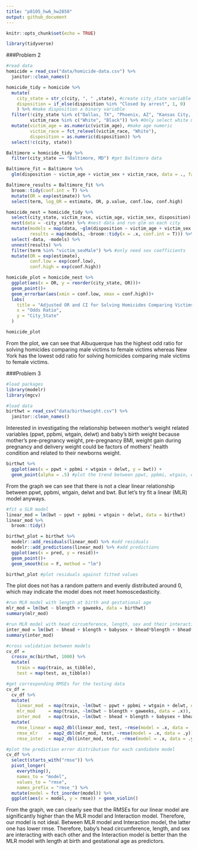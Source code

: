 ```yaml
---
title: "p8105_hw6_hw2850"
output: github_document
---
```


```r
knitr::opts_chunk$set(echo = TRUE)
```

```r
library(tidyverse)
```

###Problem 2
```r
#read data
homicide = read_csv("data/homicide-data.csv") %>% 
  janitor::clean_names()
```

```r
homicide_tidy = homicide %>% 
  mutate(
    city_state = str_c(city, ", " ,state), #create city_state variable
    disposition = if_else(disposition %in% "Closed by arrest", 1, 0)
    ) %>% #make disposition a binary variable
  filter(!city_state %in% c("Dallas, TX", "Phoenix, AZ", "Kansas City, MO", "Tulsa, AL"),
         victim_race %in% c("White", "Black")) %>% #Only select white & black
  mutate(victim_age = as.numeric(victim_age), #make age numeric
         victim_race = fct_relevel(victim_race, "White"),
         disposition = as.numeric(disposition)) %>% 
  select(!c(city, state))
```

```r
Baltimore = homicide_tidy %>% 
  filter(city_state == "Baltimore, MD") #get Baltimore data

Baltimore_fit = Baltimore %>% 
  glm(disposition ~ victim_age + victim_sex + victim_race, data = ., family = binomial()) #run glm

Baltimore_results = Baltimore_fit %>% 
  broom::tidy(conf.int = T) %>% 
  mutate(OR = exp(estimate)) %>%
  select(term, log_OR = estimate, OR, p.value, conf.low, conf.high) 
```

```r
homicide_nest = homicide_tidy %>% 
  select(city_state, victim_race, victim_age, victim_sex, disposition) %>%
  nest(data = -city_state) %>% #nest data and run glm on each city
  mutate(models = map(data, ~glm(disposition ~ victim_age + victim_sex + victim_race, data = .x, family = binomial())),
         results = map(models, ~broom::tidy(x = .x, conf.int = T))) %>% 
  select(-data, -models) %>% 
  unnest(results) %>% 
  filter(term %in% "victim_sexMale") %>% #only need sex coefficients
  mutate(OR = exp(estimate),
         conf.low = exp(conf.low),
         conf.high = exp(conf.high))
```

```r
homicide_plot = homicide_nest %>% 
  ggplot(aes(x = OR, y = reorder(city_state, OR)))+
  geom_point()+
  geom_errorbar(aes(xmin = conf.low, xmax = conf.high))+
  labs(
    title = "Adjusted OR and CI for Solving Homicides Comparing Victims Gender",
    x = "Odds Ratio",
    y = "City_State"
  )

homicide_plot
```
From the plot, we can see that Albuquerque has the highest odd ratio for solving homicides comparing male victims to female victims whereas New York has the lowest odd ratio for solving homicides comparing male victims to female victims.

###Problem 3
```r
#load packages
library(modelr)
library(mgcv)
```

```r
#load data
birthwt = read_csv("data/birthweight.csv") %>% 
  janitor::clean_names()
```
Interested in investigating the relationship between mother's weight related variables (ppwt, ppbmi, wtgain, delwt) and baby's birth weight because mother's pre-pregnancy weight, pre-pregnancy BMI, weight gain during pregnancy and delivery weight could be factors of mothers' health condition and related to their newborns weight.

```r
birthwt %>% 
  ggplot(aes(x = ppwt + ppbmi + wtgain + delwt, y = bwt)) +
  geom_point(alpha = .5) #plot the trend between ppwt, ppbmi, wtgain, delwt and bwt
```
From the graph we can see that there is not a clear linear relationship between ppwt, ppbmi, wtgain, delwt and bwt. But let's try fit a linear (MLR) model anyways.

```r
#fit a SLR model
linear_mod = lm(bwt ~ ppwt + ppbmi + wtgain + delwt, data = birthwt)
linear_mod %>% 
  broom::tidy()
```

```r
birthwt_plot = birthwt %>% 
  modelr::add_residuals(linear_mod) %>% #add residuals
  modelr::add_predictions(linear_mod) %>% #add predictions
  ggplot(aes(x = pred, y = resid))+
  geom_point()+
  geom_smooth(se = F, method = "lm")

birthwt_plot #plot residuals against fitted values
```
The plot does not has a random pattern and evenly distributed around 0, which may indicate the model does not meet homoscedasticity.

```r
#run MLR model with length at birth and gestational age
mlr_mod = lm(bwt ~ blength + gaweeks, data = birthwt) 
summary(mlr_mod)

#run MLR model with head circumference, length, sex and their interactions
inter_mod = lm(bwt ~ bhead + blength + babysex + bhead*blength + bhead*babysex + blength*babysex + bhead*blength*babysex, data = birthwt)
summary(inter_mod)
```

```r
#cross validation between models
cv_df =
  crossv_mc(birthwt, 1000) %>% 
  mutate(
    train = map(train, as_tibble),
    test = map(test, as_tibble))
```

```r
#get corresponding RMSEs for the testing data 
cv_df = 
  cv_df %>% 
  mutate(
    linear_mod  = map(train, ~lm(bwt ~ ppwt + ppbmi + wtgain + delwt, data = .x)),
    mlr_mod     = map(train, ~lm(bwt ~ blength + gaweeks, data = .x)),
    inter_mod   = map(train, ~lm(bwt ~ bhead + blength + babysex + bhead*blength + bhead*babysex + blength*babysex + bhead*blength*babysex, data = as_tibble(.x)))) %>% 
  mutate(
    rmse_linear = map2_dbl(linear_mod, test, ~rmse(model = .x, data = .y)),
    rmse_mlr    = map2_dbl(mlr_mod, test, ~rmse(model = .x, data = .y)),
    rmse_inter  = map2_dbl(inter_mod, test, ~rmse(model = .x, data = .y)))
```

```r
#plot the prediction error distribution for each candidate model
cv_df %>% 
  select(starts_with("rmse")) %>% 
  pivot_longer(
    everything(),
    names_to = "model", 
    values_to = "rmse",
    names_prefix = "rmse_") %>% 
  mutate(model = fct_inorder(model)) %>% 
  ggplot(aes(x = model, y = rmse)) + geom_violin()
```
From the graph, we can clearly see that the RMSEs for our linear model are significantly higher than the MLR model and Interaction model. Therefore, our model is not ideal. Between MLR model and Interaction model, the latter one has lower rmse. Therefore, baby's head circumference, length, and sex are interacting with each other and the Interaction model is better than the MLR model with length at birth and gestational age as predictors.
